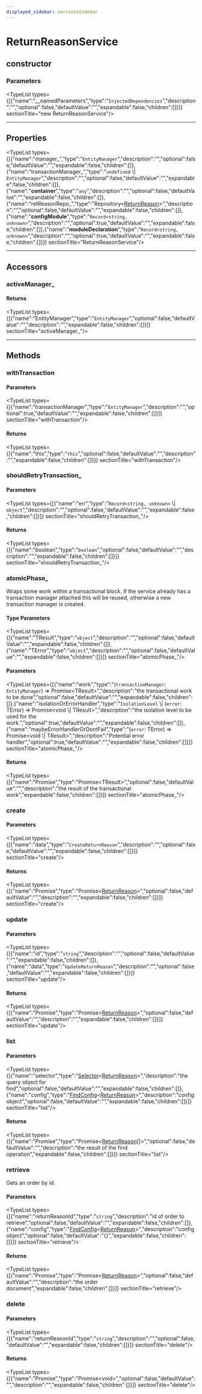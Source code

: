 ```yaml
---
displayed_sidebar: servicesSidebar
---
```



# ReturnReasonService

## constructor

### Parameters

<TypeList types={[{"name":"__namedParameters","type":"`InjectedDependencies`","description":"","optional":false,"defaultValue":"","expandable":false,"children":[]}]}  sectionTitle="new ReturnReasonService"/>

___

## Properties

<TypeList types={[{"name":"manager_","type":"`EntityManager`","description":"","optional":false,"defaultValue":"","expandable":false,"children":[]},{"name":"transactionManager_","type":"`undefined` \\| `EntityManager`","description":"","optional":false,"defaultValue":"","expandable":false,"children":[]},{"name":"__container__","type":"`any`","description":"","optional":false,"defaultValue":"","expandable":false,"children":[]},{"name":"retReasonRepo_","type":"Repository&#60;[ReturnReason](../../entities/classes/entities.ReturnReason.mdx)&#62;","description":"","optional":false,"defaultValue":"","expandable":false,"children":[]},{"name":"__configModule__","type":"`Record<string, unknown>`","description":"","optional":true,"defaultValue":"","expandable":false,"children":[]},{"name":"__moduleDeclaration__","type":"`Record<string, unknown>`","description":"","optional":true,"defaultValue":"","expandable":false,"children":[]}]}  sectionTitle="ReturnReasonService"/>

___

## Accessors

### activeManager\_

#### Returns

<TypeList types={[{"name":"EntityManager","type":"`EntityManager`","optional":false,"defaultValue":"","description":"","expandable":false,"children":[]}]}  sectionTitle="activeManager_"/>

___

## Methods

### withTransaction

#### Parameters

<TypeList types={[{"name":"transactionManager","type":"`EntityManager`","description":"","optional":true,"defaultValue":"","expandable":false,"children":[]}]}  sectionTitle="withTransaction"/>

#### Returns

<TypeList types={[{"name":"this","type":"`this`","optional":false,"defaultValue":"","description":"","expandable":false,"children":[]}]}  sectionTitle="withTransaction"/>

### shouldRetryTransaction\_

#### Parameters

<TypeList types={[{"name":"err","type":"`Record<string, unknown>` \\| `object`","description":"","optional":false,"defaultValue":"","expandable":false,"children":[]}]}  sectionTitle="shouldRetryTransaction_"/>

#### Returns

<TypeList types={[{"name":"boolean","type":"`boolean`","optional":false,"defaultValue":"","description":"","expandable":false,"children":[]}]}  sectionTitle="shouldRetryTransaction_"/>

### atomicPhase\_

Wraps some work within a transactional block. If the service already has
a transaction manager attached this will be reused, otherwise a new
transaction manager is created.

#### Type Parameters

<TypeList types={[{"name":"TResult","type":"`object`","description":"","optional":false,"defaultValue":"","expandable":false,"children":[]},{"name":"TError","type":"`object`","description":"","optional":false,"defaultValue":"","expandable":false,"children":[]}]}  sectionTitle="atomicPhase_"/>

#### Parameters

<TypeList types={[{"name":"work","type":"(`transactionManager`: `EntityManager`) => Promise&#60;TResult&#62;","description":"the transactional work to be done","optional":false,"defaultValue":"","expandable":false,"children":[]},{"name":"isolationOrErrorHandler","type":"`IsolationLevel` \\| (`error`: TError) => Promise&#60;void \\| TResult&#62;","description":"the isolation level to be used for the work.","optional":true,"defaultValue":"","expandable":false,"children":[]},{"name":"maybeErrorHandlerOrDontFail","type":"(`error`: TError) => Promise&#60;void \\| TResult&#62;","description":"Potential error handler","optional":true,"defaultValue":"","expandable":false,"children":[]}]}  sectionTitle="atomicPhase_"/>

#### Returns

<TypeList types={[{"name":"Promise","type":"Promise&#60;TResult&#62;","optional":false,"defaultValue":"","description":"the result of the transactional work","expandable":false,"children":[]}]}  sectionTitle="atomicPhase_"/>

### create

#### Parameters

<TypeList types={[{"name":"data","type":"`CreateReturnReason`","description":"","optional":false,"defaultValue":"","expandable":false,"children":[]}]}  sectionTitle="create"/>

#### Returns

<TypeList types={[{"name":"Promise","type":"Promise&#60;[ReturnReason](../../entities/classes/entities.ReturnReason.mdx)&#62;","optional":false,"defaultValue":"","description":"","expandable":false,"children":[]}]}  sectionTitle="create"/>

### update

#### Parameters

<TypeList types={[{"name":"id","type":"`string`","description":"","optional":false,"defaultValue":"","expandable":false,"children":[]},{"name":"data","type":"`UpdateReturnReason`","description":"","optional":false,"defaultValue":"","expandable":false,"children":[]}]}  sectionTitle="update"/>

#### Returns

<TypeList types={[{"name":"Promise","type":"Promise&#60;[ReturnReason](../../entities/classes/entities.ReturnReason.mdx)&#62;","optional":false,"defaultValue":"","description":"","expandable":false,"children":[]}]}  sectionTitle="update"/>

### list

#### Parameters

<TypeList types={[{"name":"selector","type":"[Selector](../../medusa/types/medusa.Selector.mdx)&#60;[ReturnReason](../../entities/classes/entities.ReturnReason.mdx)&#62;","description":"the query object for find","optional":false,"defaultValue":"","expandable":false,"children":[]},{"name":"config","type":"[FindConfig](../../medusa/interfaces/medusa.FindConfig.mdx)&#60;[ReturnReason](../../entities/classes/entities.ReturnReason.mdx)&#62;","description":"config object","optional":false,"defaultValue":"","expandable":false,"children":[]}]}  sectionTitle="list"/>

#### Returns

<TypeList types={[{"name":"Promise","type":"Promise&#60;[ReturnReason](../../entities/classes/entities.ReturnReason.mdx)[]&#62;","optional":false,"defaultValue":"","description":"the result of the find operation","expandable":false,"children":[]}]}  sectionTitle="list"/>

### retrieve

Gets an order by id.

#### Parameters

<TypeList types={[{"name":"returnReasonId","type":"`string`","description":"id of order to retrieve","optional":false,"defaultValue":"","expandable":false,"children":[]},{"name":"config","type":"[FindConfig](../../medusa/interfaces/medusa.FindConfig.mdx)&#60;[ReturnReason](../../entities/classes/entities.ReturnReason.mdx)&#62;","description":"config object","optional":false,"defaultValue":"{}","expandable":false,"children":[]}]}  sectionTitle="retrieve"/>

#### Returns

<TypeList types={[{"name":"Promise","type":"Promise&#60;[ReturnReason](../../entities/classes/entities.ReturnReason.mdx)&#62;","optional":false,"defaultValue":"","description":"the order document","expandable":false,"children":[]}]}  sectionTitle="retrieve"/>

### delete

#### Parameters

<TypeList types={[{"name":"returnReasonId","type":"`string`","description":"","optional":false,"defaultValue":"","expandable":false,"children":[]}]}  sectionTitle="delete"/>

#### Returns

<TypeList types={[{"name":"Promise","type":"Promise&#60;void&#62;","optional":false,"defaultValue":"","description":"","expandable":false,"children":[]}]}  sectionTitle="delete"/>
